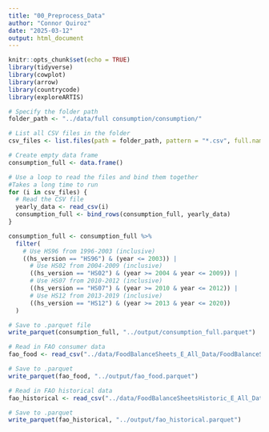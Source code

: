 ```yaml
---
title: "00_Preprocess_Data"
author: "Connor Quiroz"
date: "2025-03-12"
output: html_document
---
```


```r
knitr::opts_chunk$set(echo = TRUE)
library(tidyverse)
library(cowplot)
library(arrow)
library(countrycode)
library(exploreARTIS)
```

```r
# Specify the folder path
folder_path <- "../data/full consumption/consumption/"

# List all CSV files in the folder
csv_files <- list.files(path = folder_path, pattern = "*.csv", full.names = TRUE)

# Create empty data frame
consumption_full <- data.frame()

# Use a loop to read the files and bind them together
#Takes a long time to run
for (i in csv_files) {
  # Read the CSV file
  yearly_data <- read_csv(i)
  consumption_full <- bind_rows(consumption_full, yearly_data)
}

consumption_full <- consumption_full %>%
  filter(
    # Use HS96 from 1996-2003 (inclusive)
    ((hs_version == "HS96") & (year <= 2003)) |
      # Use HS02 from 2004-2009 (inclusive)
      ((hs_version == "HS02") & (year >= 2004 & year <= 2009)) |
      # Use HS07 from 2010-2012 (inclusive)
      ((hs_version == "HS07") & (year >= 2010 & year <= 2012)) |
      # Use HS12 from 2013-2019 (inclusive)
      ((hs_version == "HS12") & (year >= 2013 & year <= 2020))
  ) 

# Save to .parquet file
write_parquet(consumption_full, "../output/consumption_full.parquet")
```

```r
# Read in FAO consumer data
fao_food <- read_csv("../data/FoodBalanceSheets_E_All_Data/FoodBalanceSheets_E_All_Data.csv")

# Save to .parquet
write_parquet(fao_food, "../output/fao_food.parquet")

# Read in FAO historical data
fao_historical <- read_csv("../data/FoodBalanceSheetsHistoric_E_All_Data/FoodBalanceSheetsHistoric_E_All_Data.csv")

# Save to .parquet
write_parquet(fao_historical, "../output/fao_historical.parquet")
```

